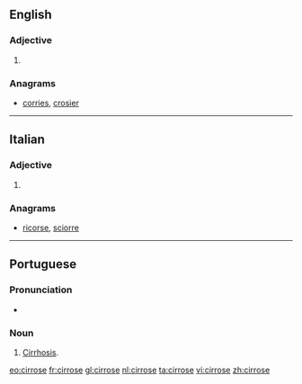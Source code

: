==English==

===Adjective===
{{en-adj|-}}

# {{alternative spelling of|cirrhose|lang=en}}

===Anagrams===
* [[corries#English|corries]], [[crosier#English|crosier]]

----

==Italian==

===Adjective===
{{head|it|adjective form}}

# {{feminine plural of|cirroso|lang=it}}

===Anagrams===
* [[ricorse#Italian|ricorse]], [[sciorre#Italian|sciorre]]

----

==Portuguese==

===Pronunciation===
* {{rhymes|ɔzi|lang=pt}}

===Noun===
{{pt-noun|f}}

# [[cirrhosis|Cirrhosis]].

[[eo:cirrose]]
[[fr:cirrose]]
[[gl:cirrose]]
[[nl:cirrose]]
[[ta:cirrose]]
[[vi:cirrose]]
[[zh:cirrose]]